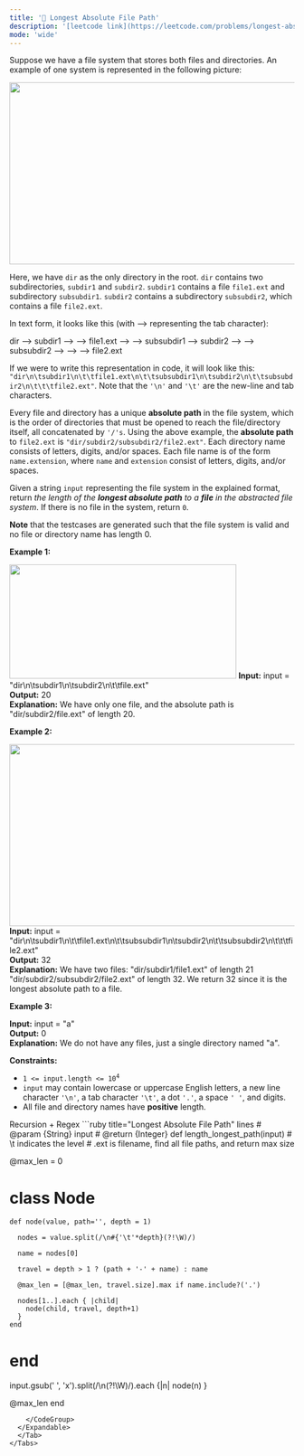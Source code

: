 ```yaml
---
title: '🧀 Longest Absolute File Path'
description: '[leetcode link](https://leetcode.com/problems/longest-absolute-file-path/description/)'
mode: 'wide'
---
```

<Tabs>
  <Tab title="Question" icon="circle-question" iconType="regular">
    <Card>
      <p>Suppose we have a file system that stores both files and directories. An example of one system is represented in the following picture:</p>  <p><img alt="" src="https://assets.leetcode.com/uploads/2020/08/28/mdir.jpg" style="width: 681px; height: 322px;" /></p>  <p>Here, we have <code>dir</code> as the only directory in the root. <code>dir</code> contains two subdirectories, <code>subdir1</code> and <code>subdir2</code>. <code>subdir1</code> contains a file <code>file1.ext</code> and subdirectory <code>subsubdir1</code>. <code>subdir2</code> contains a subdirectory <code>subsubdir2</code>, which contains a file <code>file2.ext</code>.</p>  <p>In text form, it looks like this (with ⟶ representing the tab character):</p>   dir ⟶ subdir1 ⟶ ⟶ file1.ext ⟶ ⟶ subsubdir1 ⟶ subdir2 ⟶ ⟶ subsubdir2 ⟶ ⟶ ⟶ file2.ext   <p>If we were to write this representation in code, it will look like this: <code>&quot;dir\n\tsubdir1\n\t\tfile1.ext\n\t\tsubsubdir1\n\tsubdir2\n\t\tsubsubdir2\n\t\t\tfile2.ext&quot;</code>. Note that the <code>&#39;\n&#39;</code> and <code>&#39;\t&#39;</code> are the new-line and tab characters.</p>  <p>Every file and directory has a unique <strong>absolute path</strong> in the file system, which is the order of directories that must be opened to reach the file/directory itself, all concatenated by <code>&#39;/&#39;s</code>. Using the above example, the <strong>absolute path</strong> to <code>file2.ext</code> is <code>&quot;dir/subdir2/subsubdir2/file2.ext&quot;</code>. Each directory name consists of letters, digits, and/or spaces. Each file name is of the form <code>name.extension</code>, where <code>name</code> and <code>extension</code> consist of letters, digits, and/or spaces.</p>  <p>Given a string <code>input</code> representing the file system in the explained format, return <em>the length of the <strong>longest absolute path</strong> to a <strong>file</strong> in the abstracted file system</em>. If there is no file in the system, return <code>0</code>.</p>  <p><strong>Note</strong> that the testcases are generated such that the file system is valid and no file or directory name has length 0.</p>   <p><strong class="example">Example 1:</strong></p> <img alt="" src="https://assets.leetcode.com/uploads/2020/08/28/dir1.jpg" style="width: 401px; height: 202px;" />  <strong>Input:</strong> input = &quot;dir\n\tsubdir1\n\tsubdir2\n\t\tfile.ext&quot; <br/> <strong>Output:</strong> 20 <br/> <strong>Explanation:</strong> We have only one file, and the absolute path is &quot;dir/subdir2/file.ext&quot; of length 20.   <p><strong class="example">Example 2:</strong></p> <img alt="" src="https://assets.leetcode.com/uploads/2020/08/28/dir2.jpg" style="width: 641px; height: 322px;" />  <strong>Input:</strong> input = &quot;dir\n\tsubdir1\n\t\tfile1.ext\n\t\tsubsubdir1\n\tsubdir2\n\t\tsubsubdir2\n\t\t\tfile2.ext&quot; <br/> <strong>Output:</strong> 32 <br/> <strong>Explanation:</strong> We have two files: &quot;dir/subdir1/file1.ext&quot; of length 21 &quot;dir/subdir2/subsubdir2/file2.ext&quot; of length 32. We return 32 since it is the longest absolute path to a file.   <p><strong class="example">Example 3:</strong></p>   <strong>Input:</strong> input = &quot;a&quot; <br/> <strong>Output:</strong> 0 <br/> <strong>Explanation:</strong> We do not have any files, just a single directory named &quot;a&quot;.    <p><strong>Constraints:</strong></p>  <ul>  <li><code>1 &lt;= input.length &lt;= 10<sup>4</sup></code></li>  <li><code>input</code> may contain lowercase or uppercase English letters, a new line character <code>&#39;\n&#39;</code>, a tab character <code>&#39;\t&#39;</code>, a dot <code>&#39;.&#39;</code>, a space <code>&#39; &#39;</code>, and digits.</li>  <li>All file and directory names have <strong>positive</strong> length.</li> </ul> 
    </Card>
  </Tab>
  <Tab title="Solution" icon="lightbulb" iconType="regular" >
    <Card>
      Recursion + Regex
    </Card>
  <Expandable title="code">
    <CodeGroup dropdown>
```ruby title="Longest Absolute File Path" lines
# @param {String} input
# @return {Integer}
def length_longest_path(input)
  # \t indicates the level
  # .ext is filename, find all file paths, and return max size

  @max_len = 0

  # class Node
    def node(value, path='', depth = 1)
      
      nodes = value.split(/\n#{'\t'*depth}(?!\W)/)

      name = nodes[0]

      travel = depth > 1 ? (path + '-' + name) : name

      @max_len = [@max_len, travel.size].max if name.include?('.')

      nodes[1..].each { |child|
        node(child, travel, depth+1)
      }
    end
  # end

  input.gsub(' ', 'x').split(/\n(?!\W)/).each {|n| node(n) }

  @max_len
end

```
    </CodeGroup>
  </Expandable>
  </Tab>
</Tabs>
